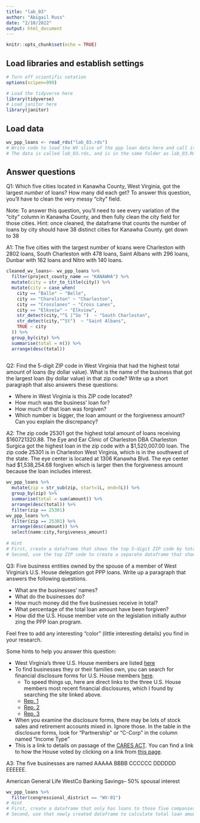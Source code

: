 ```yaml
---
title: "lab_03"
author: "Abigail Russ"
date: "2/10/2022"
output: html_document
---
```


```r
knitr::opts_chunk$set(echo = TRUE)
```

## Load libraries and establish settings
```r
# Turn off scientific notation
options(scipen=999)

# Load the tidyverse here
library(tidyverse)
# Load janitor here
library(janitor)
```

## Load data
```r
wv_ppp_loans <- read_rds("lab_03.rds")
# Write code to load the WV slice of the ppp loan data here and call it wv_ppp_loans.
# The data is called lab_03.rds, and is in the same folder as lab_03.Rmd (this data notebook)


```

## Answer questions

Q1: Which five cities located in Kanawha County, West Virginia, got the largest _number_ of loans? How many did each get? To answer this question, you'll have to clean the very messy "city" field.

Note: To answer this question, you'll need to see every variation of the "city" column in Kanawha County, and then fully clean the city field for those cities. Hint: once cleaned, the dataframe that counts the number of loans by city should have 38 distinct cities for Kanawha County.  get down to 38

A1: The five cities with the largest number of koans were Charleston with 2802 loans, South Charleston with	478	loans, Saint Albans	with 296 loans, Dunbar with 162 loans and Nitro with  140 loans. 

```r
cleaned_wv_loans<- wv_ppp_loans %>% 
  filter(project_county_name == "KANAWHA") %>% 
  mutate(city = str_to_title(city)) %>% 
  mutate(city = case_when(
    city == "Balle" ~ "Belle",
    city == "Charelston" ~ "Charleston",
    city == "Crosslanes" ~ "Cross Lanes",
    city == "Elkveiw" ~ "Elkview",
    str_detect(city,"^S |^So ")  ~ "South Charleston",
    str_detect(city,"^St")  ~ "Saint Albans",
    TRUE ~ city
  )) %>% 
  group_by(city) %>% 
  summarise(total = n()) %>% 
  arrange(desc(total))
  

```

Q2: Find the 5-digit ZIP code in West Virginia that had the highest total amount of loans (by dollar value). What is the name of the business that got the largest loan (by dollar value) in that zip code? Write up a short paragraph that also answers these questions:

* Where in West Virginia is this ZIP code located?
* How much was the business' loan for?
* How much of that loan was forgiven?
* Which number is bigger, the loan amount or the forgiveness amount? Can you explain the discrepancy?

A2: The zip code 25301 got the highest total amount of loans receiving $160721320.88. The Eye and Ear Clinic of Charleston DBA Charleston Surgica got the highest loan in the zip code with a $1,520,007.00 loan. The zip code 25301 is in Charleston West Virginia, which is in the southwest of the state. The eye center is located at 	1306 Kanawha Blvd. The eye center had $1,538,254.68 forgiven which is larger then the forgiveness amount because the loan includes interest.

```r
wv_ppp_loans %>% 
  mutate(zip = str_sub(zip, start=1L, end=5L)) %>% 
  group_by(zip) %>% 
  summarise(total = sum(amount)) %>% 
  arrange(desc(total)) %>% 
  filter(zip == 25301)  
wv_ppp_loans %>% 
  filter(zip == 25301) %>% 
  arrange(desc(amount)) %>% 
  select(name:city,forgiveness_amount)
  
# Hint
# First, create a dataframe that shows the top 5-digit ZIP code by total dollar amount
# Second, use the top ZIP code to create a separate dataframe that shows the business with the biggest loan in that ZIP code.

```

Q3: Five business entities owned by the spouse of a member of West Virginia's U.S. House delegation got PPP loans. Write up a paragraph that answers the following questions.   

  * What are the businesses' names?
  * What do the businesses do?
  * How much money did the five businesses receive in total?
  * What percentage of the total loan amount have been forgiven?
  * How did the U.S. House member vote on the legislation initially author zing the PPP loan program.

Feel free to add any interesting "color" (little interesting details) you find in your research.  

Some hints to help you answer this question:

* West Virginia's three U.S. House members are listed [here](https://www.govtrack.us/congress/members/WV#representatives)
* To find businesses they or their families own, you can search for financial disclosure forms for U.S. House members [here](https://disclosures-clerk.house.gov/PublicDisclosure/FinancialDisclosure#Search).
  * To speed things up, here are direct links to the three U.S. House members most recent financial disclosures, which I found by searching the site linked above.
  * [Rep. 1](https://disclosures-clerk.house.gov/public_disc/financial-pdfs/2020/10042042.pdf)
  * [Rep. 2](https://disclosures-clerk.house.gov/public_disc/financial-pdfs/2020/10040330.pdf)
  * [Rep. 3](https://disclosures-clerk.house.gov/public_disc/financial-pdfs/2020/10042734.pdf)
* When you examine the disclosure forms, there may be lots of stock sales and retirement accounts mixed in.  Ignore those. In the table in the disclosure forms, look for "Partnership" or "C-Corp" in the column named "Income Type"
* This is a link to details on passage of the [CARES ACT](https://www.congress.gov/bill/116th-congress/house-bill/748). You can find a link to how the House voted by clicking on a link from [this page](https://www.congress.gov/bill/116th-congress/house-bill/748/actions).

A3: The five businesses are named AAAAA BBBB CCCCCC DDDDDD EEEEEE. 

American General Life
WestCo Banking Savings-- 50% spousal interest

```r
wv_ppp_loans %>% 
  filter(congressional_district == "WV-01")
# Hint
# First, create a dataframe that only has loans to those five companies
# Second, use that newly created dataframe to calculate total loan amount and percentage forgiven for those companies

```

